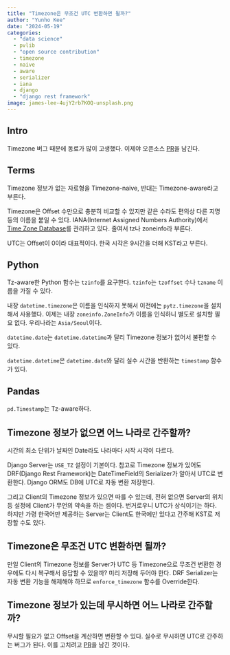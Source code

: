 ```yaml
---
title: "Timezone은 무조건 UTC 변환하면 될까?"
author: "Yunho Kee"
date: "2024-05-19"
categories:
  - "data science"
  - pvlib
  - "open source contribution"
  - timezone
  - naive
  - aware
  - serializer
  - iana
  - django
  - "django rest framework"
image: james-lee-4ujY2rb7KOQ-unsplash.png
---
```


## Intro

Timezone 버그 때문에 동료가 많이 고생했다. 이제야 오픈소스 [PR][PR]을 남긴다.

## Terms

Timezone 정보가 없는 자료형을 Timezone-naive, 반대는 Timezone-aware라고 부른다.

Timezone은 Offset 수만으로 충분히 비교할 수 있지만 같은 수라도 편의상 다른 지명 등의 이름을 붙일 수 있다. IANA(Internet Assigned Numbers Authority)에서 [Time Zone Database](https://iana.org/time-zones/)를 관리하고 있다. 줄여서 tz나 zoneinfo라 부른다.

UTC는 Offset이 0이라 대표적이다. 한국 시각은 9시간을 더해 KST라고 부른다.

## Python

Tz-aware한 Python 함수는 `tzinfo`를 요구한다. `tzinfo`는 `tzoffset` 수나 `tzname` 이름을 가질 수 있다.

내장 `datetime.timezone`은 이름을 인식하지 못해서 이전에는 `pytz.timezone`을 설치해서 사용했다. 이제는 내장 `zoneinfo.ZoneInfo`가 이름을 인식하니 별도로 설치할 필요 없다. 우리나라는 `Asia/Seoul`이다.

`datetime.date`는 `datetime.datetime`과 달리 Timezone 정보가 없어서 불편할 수 있다.

`datetime.datetime`은 `datetime.date`와 달리 실수 시간을 반환하는 `timestamp` 함수가 있다.

## Pandas

`pd.Timestamp`는 Tz-aware하다.

## Timezone 정보가 없으면 어느 나라로 간주할까?

시간의 최소 단위가 날짜인 Date라도 나라마다 시작 시각이 다르다.

Django Server는 `USE_TZ` 설정이 기본이다. 참고로 Timezone 정보가 있어도 DRF(Django Rest Framework)는 DateTimeField의 Serializer가 알아서 UTC로 변환한다. Django ORM도 DB에 UTC로 자동 변환 저장한다.

그리고 Client의 Timezone 정보가 있으면 따를 수 있는데, 전혀 없으면 Server의 위치 등 설정에 Client가 무언의 약속을 하는 셈이다. 번거로우니 UTC가 상식이기는 하다. 하지만 가령 한국어만 제공하는 Server는 Client도 한국에만 있다고 간주해 KST로 저장할 수도 있다.

## Timezone은 무조건 UTC 변환하면 될까?

만일 Client의 Timezone 정보를 Server가 UTC 등 Timezone으로 무조건 변환한 경우에도 다시 복구해서 응답할 수 있을까? 미리 저장해 두어야 한다. DRF Serializer는 자동 변환 기능을 해제해야 하므로 `enforce_timezone` 함수를 Override한다.

## Timezone 정보가 있는데 무시하면 어느 나라로 간주할까?

무시할 필요가 없고 Offset을 계산하면 변환할 수 있다. 실수로 무시하면 UTC로 간주하는 버그가 된다. 이를 고치려고 [PR][PR]을 남긴 것이다.

[PR]: https://github.com/pvlib/pvlib-python/pull/2055
